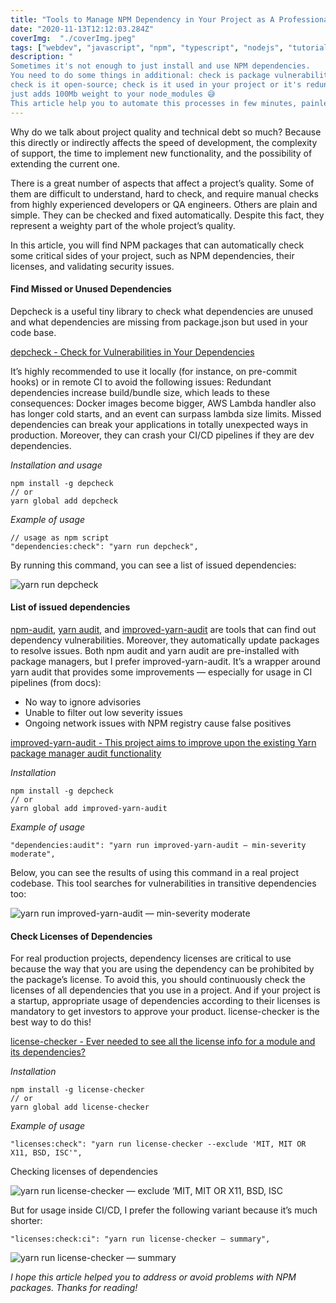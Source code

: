 ```yaml
---
title: "Tools to Manage NPM Dependency in Your Project as A Professional"
date: "2020-11-13T12:12:03.284Z"
coverImg:  "./coverImg.jpeg"
tags: ["webdev", "javascript", "npm", "typescript", "nodejs", "tutorial"]
description: "
Sometimes it's not enough to just install and use NPM dependencies.
You need to do some things in additional: check is package vulnerability-free;
check is it open-source; check is it used in your project or it's redundant and
just adds 100Mb weight to your node_modules 😅
This article help you to automate this processes in few minutes, painless"
---
```

Why do we talk about project quality and technical debt so much? Because this directly or indirectly affects the speed
of development, the complexity of support, the time to implement new functionality, and the possibility of extending the current one.

There is a great number of aspects that affect a project’s quality. Some of them are difficult to understand, hard to
check, and require manual checks from highly experienced developers or QA engineers. Others are plain and simple.
They can be checked and fixed automatically. Despite this fact, they represent a weighty part of the whole project’s quality.

In this article, you will find NPM packages that can automatically check some critical sides of your project, such
as NPM dependencies, their licenses, and validating security issues.

#### **Find Missed or Unused Dependencies**

Depcheck is a useful tiny library to check what dependencies are unused and what dependencies are missing from package.json but used in your code base.

[depcheck - Check for Vulnerabilities in Your Dependencies](https://www.npmjs.com/package/depcheck)

It’s highly recommended to use it locally (for instance, on pre-commit hooks) or in remote CI to avoid the following issues:
Redundant dependencies increase build/bundle size, which leads to these consequences: Docker images become bigger,
AWS Lambda handler also has longer cold starts, and an event can surpass lambda size limits.
Missed dependencies can break your applications in totally unexpected ways in production. Moreover, they can crash
your CI/CD pipelines if they are dev dependencies.

*Installation and usage*
```
npm install -g depcheck
// or
yarn global add depcheck
```

*Example of usage*
```
// usage as npm script
"dependencies:check": "yarn run depcheck",
```

By running this command, you can see a list of issued dependencies:

![yarn run depcheck](./depcheck.png)

#### **List of issued dependencies**

[npm-audit](https://docs.npmjs.com/cli/v6/commands/npm-audit), [yarn audit](https://classic.yarnpkg.com/en/docs/cli/audit/), and [improved-yarn-audit](https://www.npmjs.com/package/improved-yarn-audit)
are tools that can find out dependency vulnerabilities.
Moreover, they automatically update packages to resolve issues.
Both npm audit and yarn audit are pre-installed with package managers, but I prefer improved-yarn-audit.
It’s a wrapper around yarn audit that provides some improvements — especially for usage in CI pipelines (from docs):

- No way to ignore advisories
- Unable to filter out low severity issues
- Ongoing network issues with NPM registry cause false positives

[improved-yarn-audit - This project aims to improve upon the existing Yarn package manager audit functionality](https://www.npmjs.com/package/improved-yarn-audit)

*Installation*
```
npm install -g depcheck
// or
yarn global add improved-yarn-audit
```

*Example of usage*
```
"dependencies:audit": "yarn run improved-yarn-audit — min-severity moderate",
```

Below, you can see the results of using this command in a real project codebase. This tool searches for vulnerabilities
in transitive dependencies too:

![yarn run improved-yarn-audit — min-severity moderate](./improved-yarn-audit.png)

#### **Check Licenses of Dependencies**

For real production projects, dependency licenses are critical to use because the way that you are using
the dependency can be prohibited by the package’s license. To avoid this, you should continuously check the
licenses of all dependencies that you use in a project. And if your project is a startup, appropriate usage of dependencies
according to their licenses is mandatory to get investors to approve your product. license-checker is the best way to do this!

[license-checker - Ever needed to see all the license info for a module and its dependencies?](https://www.npmjs.com/package/license-checker)

*Installation*
```
npm install -g license-checker
// or
yarn global add license-checker
```
*Example of usage*
```
"licenses:check": "yarn run license-checker --exclude 'MIT, MIT OR X11, BSD, ISC'",
```

Checking licenses of dependencies

![yarn run license-checker — exclude ‘MIT, MIT OR X11, BSD, ISC](./license-checker1.png)

But for usage inside CI/CD, I prefer the following variant because it’s much shorter:

```
"licenses:check:ci": "yarn run license-checker — summary",
```
![yarn run license-checker — summary](./license-checker2.png)

*I hope this article helped you to address or avoid problems with NPM packages.*
*Thanks for reading!*

